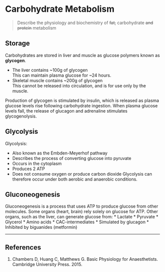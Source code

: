 # Carbohydrate Metabolism

> Describe the physiology and biochemistry of ~~fat,~~ carbohydrate ~~and protein~~ metabolism

## Storage

Carbohydrates are stored in liver and muscle as glucose polymers known as **glycogen**.

* The liver contains ~100g of glycogen\
This can maintain plasma glucose for ~24 hours.
* Skeletal muscle contains ~200g of glycogen\
This cannot be released into circulation, and is for use only by the muscle.

Production of glycogen is stimulated by insulin, which is released as plasma glucose levels rise following carbohydrate ingestion. When plasma glucose levels fall, the release of glucagon and adrenaline stimulates glycogenolysis.

## Glycolysis

Glycolysis:

* Also known as the Embden-Meyerhof pathway
* Describes the process of converting glucose into pyruvate\
* Occurs in the cytoplasm
* Produces 2 ATP\
* Does not consume oxygen or produce carbon dioxide
Glycolysis can therefore occur under both aerobic and anaerobic conditions.


## Gluconeogenesis

Gluconeogenesis is a process that uses ATP to produce glucose from other molecules.
Some organs (heart, brain) rely solely on glucose for ATP.
Other organs, such as the liver, can generate glucose from:
    * Lactate
    * Pyruvate
    * Glycerol
    * Amino acids
    * CAC-intermediates
* Simulated by glucagon
* Inhibited by biguanides (metformin)


---
## References

1. Chambers D, Huang C, Matthews G. Basic Physiology for Anaesthetists. Cambridge University Press. 2015.
